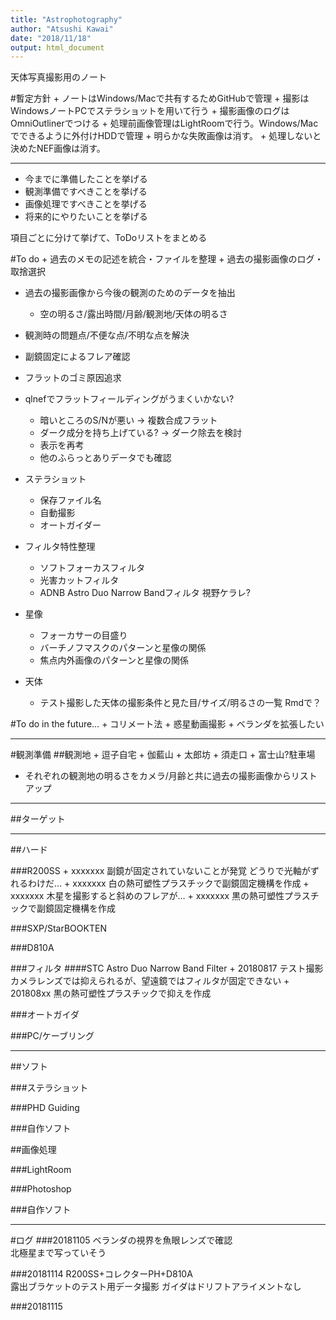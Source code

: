 ```yaml
---
title: "Astrophotography"
author: "Atsushi Kawai"
date: "2018/11/18"
output: html_document
---
```


天体写真撮影用のノート

#暫定方針
+ ノートはWindows/Macで共有するためGitHubで管理
+ 撮影はWindowsノートPCでステラショットを用いて行う
+ 撮影画像のログはOmniOutlinerでつける
+ 処理前画像管理はLightRoomで行う。Windows/Macでできるように外付けHDDで管理
    + 明らかな失敗画像は消す。
    + 処理しないと決めたNEF画像は消す。

--------------------------------------------------------------------------------


+ 今までに準備したことを挙げる
+ 観測準備ですべきことを挙げる
+ 画像処理ですべきことを挙げる
+ 将来的にやりたいことを挙げる

項目ごとに分けて挙げて、ToDoリストをまとめる

#To do
+ 過去のメモの記述を統合・ファイルを整理
+ 過去の撮影画像のログ・取捨選択

+ 過去の撮影画像から今後の観測のためのデータを抽出
    + 空の明るさ/露出時間/月齢/観測地/天体の明るさ

+ 観測時の問題点/不便な点/不明な点を解決

+ 副鏡固定によるフレア確認
+ フラットのゴミ原因追求

+ qlnefでフラットフィールディングがうまくいかない?
    + 暗いところのS/Nが悪い -> 複数合成フラット
    + ダーク成分を持ち上げている? -> ダーク除去を検討
    + 表示を再考
    + 他のふらっとありデータでも確認

+ ステラショット
    + 保存ファイル名
    + 自動撮影
    + オートガイダー

+ フィルタ特性整理
    + ソフトフォーカスフィルタ
    + 光害カットフィルタ
    + ADNB Astro Duo Narrow Bandフィルタ 視野ケラレ?

+ 星像
    + フォーカサーの目盛り
    + バーチノフマスクのパターンと星像の関係
    + 焦点内外画像のパターンと星像の関係
    
+ 天体
    + テスト撮影した天体の撮影条件と見た目/サイズ/明るさの一覧 Rmdで？

#To do in the future...
+ コリメート法
+ 惑星動画撮影
+ ベランダを拡張したい

***

#観測準備
##観測地
+ 逗子自宅
+ 伽藍山
+ 太郎坊
+ 須走口
+ 富士山?駐車場

+ それぞれの観測地の明るさをカメラ/月齢と共に過去の撮影画像からリストアップ

***

##ターゲット

***

##ハード

###R200SS
+ xxxxxxx 副鏡が固定されていないことが発覚 どうりで光軸がずれるわけだ...
+ xxxxxxx 白の熱可塑性プラスチックで副鏡固定機構を作成
+ xxxxxxx 木星を撮影すると斜めのフレアが...
+ xxxxxxx 黒の熱可塑性プラスチックで副鏡固定機構を作成

###SXP/StarBOOKTEN

###D810A

###フィルタ
####STC Astro Duo Narrow Band Filter
+ 20180817 テスト撮影 カメラレンズでは抑えられるが、望遠鏡ではフィルタが固定できない
+ 201808xx 黒の熱可塑性プラスチックで抑えを作成

###オートガイダ

###PC/ケーブリング

***

##ソフト

###ステラショット

###PHD Guiding

###自作ソフト


##画像処理

###LightRoom

###Photoshop

###自作ソフト



***
#ログ
###20181105
ベランダの視界を魚眼レンズで確認  
北極星まで写っていそう

###20181114
R200SS+コレクターPH+D810A  
露出ブラケットのテスト用データ撮影 
ガイダはドリフトアライメントなし

###20181115





